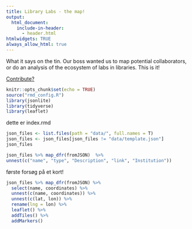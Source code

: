 ```yaml
---
title: Library Labs - the map!
output: 
  html_document: 
    include-in-header:
      - header.html
htmlwidgets: TRUE
always_allow_html: true
---
```


What it says on the tin. Our boss wanted us to map potential collaborators, 
or do an analysis of the ecosystem of labs in libraries. This is it!

[Contribute?](contribute.html)


```r
knitr::opts_chunk$set(echo = TRUE)
source("rmd_config.R")
library(jsonlite)
library(tidyverse)
library(leaflet)
```

dette er index.rmd


```r
json_files <- list.files(path = "data/", full.names = T)
json_files <- json_files[json_files != "data/template.json"]
json_files
```

```r
json_files %>% map_dfr(fromJSON)  %>% 
unnest(c("name", "type", "Description", "link", "Institution"))
```


første forsøg på et kort!

```r
json_files %>% map_dfr(fromJSON) %>% 
  select(name, coordinates) %>% 
  unnest(c(name, coordinates)) %>% 
  unnest(c(lat, lon)) %>% 
  rename(lng = lon) %>% 
  leaflet() %>% 
  addTiles() %>% 
  addMarkers()

```

